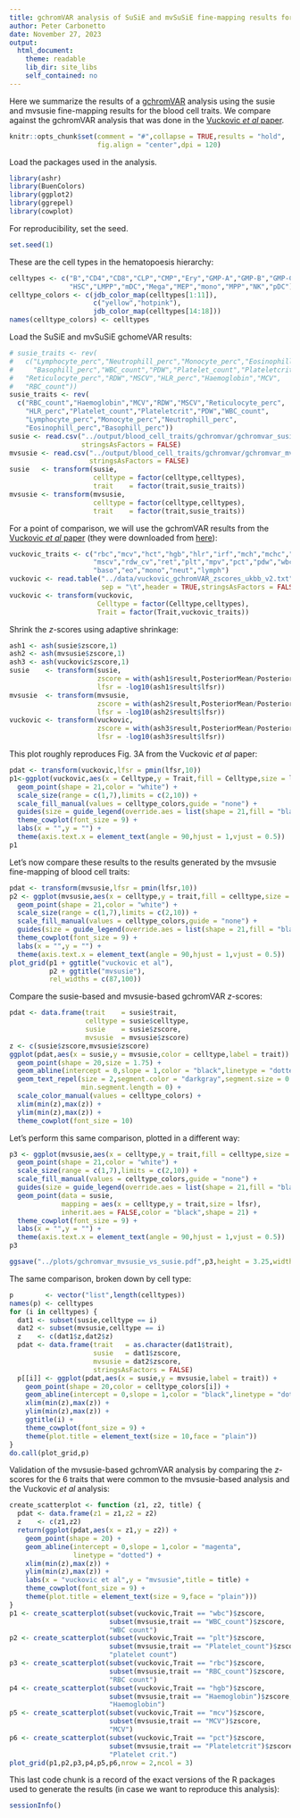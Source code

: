 ```yaml
---
title: gchromVAR analysis of SuSiE and mvSuSiE fine-mapping results for UK Biobank blood cell traits
author: Peter Carbonetto
date: November 27, 2023
output:
  html_document:
    theme: readable
    lib_dir: site_libs
    self_contained: no
---
```


Here we summarize the results of a [gchromVAR][gchromvar] analysis
using the susie and mvsusie fine-mapping results for the blood cell
traits. We compare against the gchromVAR analysis that was done in the
[Vuckovic *et al* paper][vuckovic-cell].

```r
knitr::opts_chunk$set(comment = "#",collapse = TRUE,results = "hold",
                      fig.align = "center",dpi = 120)
```

Load the packages used in the analysis.

```r
library(ashr)
library(BuenColors)
library(ggplot2)
library(ggrepel)
library(cowplot)
```

For reproducibility, set the seed.

```r
set.seed(1)
```

These are the cell types in the hematopoesis hierarchy:

```r
celltypes <- c("B","CD4","CD8","CLP","CMP","Ery","GMP-A","GMP-B","GMP-C",
               "HSC","LMPP","mDC","Mega","MEP","mono","MPP","NK","pDC")
celltype_colors <- c(jdb_color_map(celltypes[1:11]),
                     c("yellow","hotpink"),
                     jdb_color_map(celltypes[14:18]))
names(celltype_colors) <- celltypes
```

Load the SuSiE and mvSuSiE gchomeVAR results:

```r
# susie_traits <- rev(
#   c("Lymphocyte_perc","Neutrophill_perc","Monocyte_perc","Eosinophill_perc",
#     "Basophill_perc","WBC_count","PDW","Platelet_count","Plateletcrit",
# 	"Reticulocyte_perc","RDW","MSCV","HLR_perc","Haemoglobin","MCV",
# 	"RBC_count"))
susie_traits <- rev(
  c("RBC_count","Haemoglobin","MCV","RDW","MSCV","Reticulocyte_perc",
    "HLR_perc","Platelet_count","Plateletcrit","PDW","WBC_count",
	"Lymphocyte_perc","Monocyte_perc","Neutrophill_perc",
    "Eosinophill_perc","Basophill_perc"))
susie <- read.csv("../output/blood_cell_traits/gchromvar/gchromvar_susie.csv",
                  stringsAsFactors = FALSE)
mvsusie <- read.csv("../output/blood_cell_traits/gchromvar/gchromvar_mvsusie.csv",
                    stringsAsFactors = FALSE)
susie   <- transform(susie,
                     celltype = factor(celltype,celltypes),
					 trait    = factor(trait,susie_traits))
mvsusie <- transform(mvsusie,
                     celltype = factor(celltype,celltypes),
					 trait    = factor(trait,susie_traits))
```

For a point of comparison, we will use the gchromVAR results from the
[Vuckovic *et al* paper][vuckovic-cell] (they were downloaded from
[here][vuckovic-github]):

```r
vuckovic_traits <- c("rbc","mcv","hct","hgb","hlr","irf","mch","mchc","mrv",
                     "mscv","rdw_cv","ret","plt","mpv","pct","pdw","wbc",
					 "baso","eo","mono","neut","lymph")
vuckovic <- read.table("../data/vuckovic_gchromVAR_zscores_ukbb_v2.txt",
                       sep = "\t",header = TRUE,stringsAsFactors = FALSE)
vuckovic <- transform(vuckovic,
                      Celltype = factor(Celltype,celltypes),
					  Trait = factor(Trait,vuckovic_traits))
```

Shrink the *z*-scores using adaptive shrinkage:

```r
ash1 <- ash(susie$zscore,1)
ash2 <- ash(mvsusie$zscore,1)
ash3 <- ash(vuckovic$zscore,1)
susie    <- transform(susie,
                      zscore = with(ash1$result,PosteriorMean/PosteriorSD),
                      lfsr = -log10(ash1$result$lfsr))
mvsusie  <- transform(mvsusie,
                      zscore = with(ash2$result,PosteriorMean/PosteriorSD),
                      lfsr = -log10(ash2$result$lfsr))
vuckovic <- transform(vuckovic,
                      zscore = with(ash3$result,PosteriorMean/PosteriorSD),
                      lfsr = -log10(ash3$result$lfsr))
```

This plot roughly reproduces Fig. 3A from the Vuckovic *et al* paper:

```r
pdat <- transform(vuckovic,lfsr = pmin(lfsr,10))
p1<-ggplot(vuckovic,aes(x = Celltype,y = Trait,fill = Celltype,size = lfsr)) +
  geom_point(shape = 21,color = "white") +
  scale_size(range = c(1,7),limits = c(2,10)) +
  scale_fill_manual(values = celltype_colors,guide = "none") +
  guides(size = guide_legend(override.aes = list(shape = 21,fill = "black"))) +
  theme_cowplot(font_size = 9) +
  labs(x = "",y = "") +
  theme(axis.text.x = element_text(angle = 90,hjust = 1,vjust = 0.5))
p1
```

Let's now compare these results to the results generated by the
mvsusie fine-mapping of blood cell traits:

```r
pdat <- transform(mvsusie,lfsr = pmin(lfsr,10))
p2 <- ggplot(mvsusie,aes(x = celltype,y = trait,fill = celltype,size = lfsr)) +
  geom_point(shape = 21,color = "white") +
  scale_size(range = c(1,7),limits = c(2,10)) +
  scale_fill_manual(values = celltype_colors,guide = "none") +
  guides(size = guide_legend(override.aes = list(shape = 21,fill = "black"))) +
  theme_cowplot(font_size = 9) +
  labs(x = "",y = "") +
  theme(axis.text.x = element_text(angle = 90,hjust = 1,vjust = 0.5))
plot_grid(p1 + ggtitle("vuckovic et al"),
          p2 + ggtitle("mvsusie"),
		  rel_widths = c(87,100))
```

Compare the susie-based and mvsusie-based gchromVAR *z*-scores:

```r
pdat <- data.frame(trait    = susie$trait,
                   celltype = susie$celltype,
				   susie    = susie$zscore,
                   mvsusie  = mvsusie$zscore)
z <- c(susie$zscore,mvsusie$zscore)
ggplot(pdat,aes(x = susie,y = mvsusie,color = celltype,label = trait)) +
  geom_point(shape = 20,size = 1.75) +
  geom_abline(intercept = 0,slope = 1,color = "black",linetype = "dotted") +
  geom_text_repel(size = 2,segment.color = "darkgray",segment.size = 0.25,
                  min.segment.length = 0) +
  scale_color_manual(values = celltype_colors) +
  xlim(min(z),max(z)) +
  ylim(min(z),max(z)) +
  theme_cowplot(font_size = 10)
```

Let's perform this same comparison, plotted in a different way:

```r
p3 <- ggplot(mvsusie,aes(x = celltype,y = trait,fill = celltype,size = lfsr)) +
  geom_point(shape = 21,color = "white") +
  scale_size(range = c(1,7),limits = c(2,10)) +
  scale_fill_manual(values = celltype_colors,guide = "none") +
  guides(size = guide_legend(override.aes = list(shape = 21,fill = "black"))) +
  geom_point(data = susie,
             mapping = aes(x = celltype,y = trait,size = lfsr),
			 inherit.aes = FALSE,color = "black",shape = 21) +
  theme_cowplot(font_size = 9) +
  labs(x = "",y = "") +
  theme(axis.text.x = element_text(angle = 90,hjust = 1,vjust = 0.5))
p3
```

```r
ggsave("../plots/gchromvar_mvsusie_vs_susie.pdf",p3,height = 3.25,width = 4.25)
```

The same comparison, broken down by cell type:

```r
p        <- vector("list",length(celltypes))
names(p) <- celltypes
for (i in celltypes) {
  dat1 <- subset(susie,celltype == i)
  dat2 <- subset(mvsusie,celltype == i)
  z    <- c(dat1$z,dat2$z)
  pdat <- data.frame(trait   = as.character(dat1$trait),
                     susie   = dat1$zscore,
                     mvsusie = dat2$zscore,
					 stringsAsFactors = FALSE)
  p[[i]] <- ggplot(pdat,aes(x = susie,y = mvsusie,label = trait)) +
    geom_point(shape = 20,color = celltype_colors[i]) +
	geom_abline(intercept = 0,slope = 1,color = "black",linetype = "dotted") +
    xlim(min(z),max(z)) +
	ylim(min(z),max(z)) +
	ggtitle(i) +
    theme_cowplot(font_size = 9) +
	theme(plot.title = element_text(size = 10,face = "plain"))
}
do.call(plot_grid,p)
```

Validation of the mvsusie-based gchromVAR analysis by comparing the
*z*-scores for the 6 traits that were common to the mvsusie-based
analysis and the Vuckovic *et al* analysis:

```r
create_scatterplot <- function (z1, z2, title) {
  pdat <- data.frame(z1 = z1,z2 = z2)
  z    <- c(z1,z2)
  return(ggplot(pdat,aes(x = z1,y = z2)) +
    geom_point(shape = 20) +
	geom_abline(intercept = 0,slope = 1,color = "magenta",
	            linetype = "dotted") +
	xlim(min(z),max(z)) +
	ylim(min(z),max(z)) +
	labs(x = "vuckovic et al",y = "mvsusie",title = title) +
	theme_cowplot(font_size = 9) +
	theme(plot.title = element_text(size = 9,face = "plain")))
}
p1 <- create_scatterplot(subset(vuckovic,Trait == "wbc")$zscore,
                         subset(mvsusie,trait == "WBC_count")$zscore,
						 "WBC count")
p2 <- create_scatterplot(subset(vuckovic,Trait == "plt")$zscore,
                         subset(mvsusie,trait == "Platelet_count")$zscore,
						 "platelet count")
p3 <- create_scatterplot(subset(vuckovic,Trait == "rbc")$zscore,
                         subset(mvsusie,trait == "RBC_count")$zscore,
						 "RBC count")
p4 <- create_scatterplot(subset(vuckovic,Trait == "hgb")$zscore,
                         subset(mvsusie,trait == "Haemoglobin")$zscore,
						 "Haemoglobin")
p5 <- create_scatterplot(subset(vuckovic,Trait == "mcv")$zscore,
                         subset(mvsusie,trait == "MCV")$zscore,
						 "MCV")
p6 <- create_scatterplot(subset(vuckovic,Trait == "pct")$zscore,
                         subset(mvsusie,trait == "Plateletcrit")$zscore,
						 "Platelet crit.")
plot_grid(p1,p2,p3,p4,p5,p6,nrow = 2,ncol = 3)
```

This last code chunk is a record of the exact versions of the R
packages used to generate the results (in case we want to reproduce
this analysis):

```r
sessionInfo()
```

[gchromvar]: https://github.com/caleblareau/gchromVAR
[vuckovic-cell]: https://doi.org/10.1016/j.cell.2020.08.008
[vuckovic-github]: https://github.com/bloodcellgwas/manuscript_code
